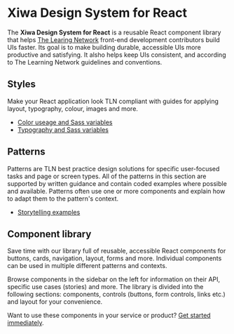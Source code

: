
<Meta title="Introduction" />

# Xiwa Design System for React

The **Xiwa Design System for React** is a reusable React component library that helps <a href="https://www.thelearningnetwork.nl/" target="_blank">The Learing Network</a> front-end development contributors build UIs faster. Its goal is to make building durable, accessible UIs more productive and satisfying. It alsho helps keep UIs consistent, and according to The Learning Network guidelines and conventions.

## Styles

Make your React application look TLN compliant with guides for applying layout, typography, colour, images and more.

- <a href="/docs/styles-colors--page">Color useage and Sass variables</a>
- <a href="/docs/styles-typography--page">Typography and Sass variables</a>

## Patterns

Patterns are TLN best practice design solutions for specific user-focused tasks and page or screen types. All of the patterns in this section are supported by written guidance and contain coded examples where possible and available. Patterns often use one or more components and explain how to adapt them to the pattern's context.

- <a href="/docs/patterns-storytelling--page">Storytelling examples</a>

## Component library

Save time with our library full of reusable, accessible React components for buttons, cards, navigation, layout, forms and more. Individual components can be used in multiple different patterns and contexts.

Browse components in the sidebar on the left for information on their API, specific use cases (stories) and more. The library is divided into the following sections: components, controls (buttons, form controls, links etc.) and layout for your convenience.

Want to use these components in your service or product? <a href="/docs/get-started--page">Get started immediately</a>.
